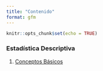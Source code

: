```yaml
---
title: "Contenido"
format: gfm
---
```


```r
knitr::opts_chunk$set(echo = TRUE)
```

### Estadística Descriptiva

1. [Conceptos Básicos](./Contenido/1_Estadística_Descriptiva/1_Conceptos_Básicos/doc.html)
